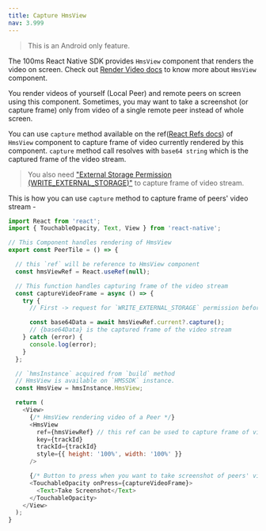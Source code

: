 ```yaml
---
title: Capture HmsView
nav: 3.999
---
```


> This is an Android only feature.

The 100ms React Native SDK provides `HmsView` component that renders the video on screen. Check out [Render Video docs](../features/render-video) to know more about `HmsView` component.

You render videos of yourself (Local Peer) and remote peers on screen using this component. Sometimes, you may want to take a screenshot (or capture frame) only from video of a single remote peer instead of whole screen.

You can use `capture` method available on the ref([React Refs docs](https://reactjs.org/docs/refs-and-the-dom.html)) of `HmsView` component to capture frame of video currently rendered by this component. `capture` method call resolves with `base64 string` which is the captured frame of the video stream.

> You also need ["External Storage Permission (WRITE_EXTERNAL_STORAGE)"](https://developer.android.com/reference/android/Manifest.permission#WRITE_EXTERNAL_STORAGE) to capture frame of video stream.

This is how you can use `capture` method to capture frame of peers' video stream -

```js
import React from 'react';
import { TouchableOpacity, Text, View } from 'react-native';

// This Component handles rendering of HmsView
export const PeerTile = () => {

  // this `ref` will be reference to HmsView component
  const hmsViewRef = React.useRef(null);

  // This function handles capturing frame of the video stream
  const captureVideoFrame = async () => {
    try {
      // First -> request for `WRITE_EXTERNAL_STORAGE` permission before calling `capture` method on ref

      const base64Data = await hmsViewRef.current?.capture();
      // {base64Data} is the captured frame of the video stream
    } catch (error) {
      console.log(error);
    }
  };

  // `hmsInstance` acquired from `build` method
  // HmsView is available on `HMSSDK` instance.
  const HmsView = hmsInstance.HmsView;

  return (
    <View>
      {/* HmsView rendering video of a Peer */}
      <HmsView
        ref={hmsViewRef} // this ref can be used to capture frame of video stream with current tracKId
        key={trackId}
        trackId={trackId}
        style={{ height: '100%', width: '100%' }}
      />

      {/* Button to press when you want to take screenshot of peers' video */}
      <TouchableOpacity onPress={captureVideoFrame}>
        <Text>Take Screenshot</Text>
      </TouchableOpacity>
    </View>
  );
}
```

